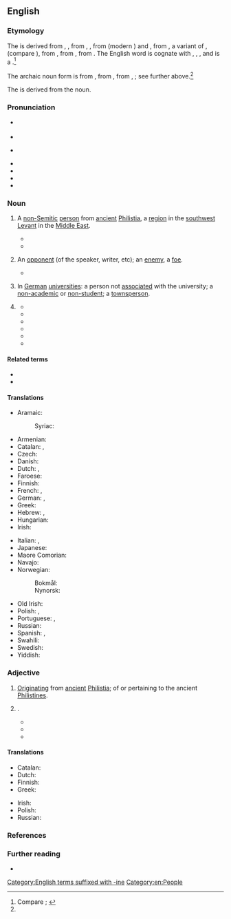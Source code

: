 {{also|philistine}}
==English==
{{was wotd|2009|January|16}}

===Etymology===
The {{glossary|noun}} is derived from {{inh|en|enm|Philistyne}}, {{m|enm|Philisten}} {{nb...|Palestine, Palisten, Phylestyne, Phylysteyn|otherforms=1}}, from {{inh|en|ang|Filistina}}, {{m|ang|Fillestina|pos={{glossary|genitive}} {{glossary|plural}}}}, from {{der|en|fro|Philistin}} (modern {{cog|fr|Philistin}}) and {{der|en|LL.|Philistinus}}, from {{der|en|grc-koi|Φυλιστῖνοι}}, a variant of {{m|grc-koi|Φυλιστιίμ}}, {{m|grc-koi|Φυλιστιείμ}} (compare {{cog|grc-koi|Παλαιστῖνοι}}), from {{der|en|he|פְּלִשְׁתִּים|tr=p'lishtím|pos=plural noun}}, from {{m|he|פְּלִשְׁתִּי|tr=p'lishtí|t=Philistine|pos=adjective}}, from {{m|he|פְּלֶשֶׁת|tr=p'léshet|t=Philistia}}. The English word is cognate with {{cog|akk|𒆳𒉿𒇺𒋫|tr=<sup>KUR</sup>pi-lis-ta|t=Pilistu}}, {{m|akk|𒆳𒉺𒆷𒊍𒌓|tr=<sup>KUR</sup>pa-la-as-tu₂|ts=Palastu}}, {{m|akk|𒆳𒉿𒇺𒋫𒀀𒀀|tr=<sup>KUR</sup>pi-liš-ta-a-a|ts=Pilištayu|t=(people) of the Pilištu lands}}, and is a {{doublet|en|Palestine|nocap=1}}.<ref name="OED">Compare {{R:OED Online|pos=n.'' and ''adj|id=142435|date=March 2006|nodot=1}}; {{R:Lexico|alt=Philistine{{sup|2}}|pos=n}}</ref>

The archaic noun {{glossary|plural}} form {{m|en|Philistim}} is from {{inh|en|enm|Philistiim}} {{nb...|Filistym, Philistieem, Philistiym|otherforms=1}}, from {{der|en|LL.|Philisthiim}}, from {{der|en|grc-koi|Φυλιστιίμ}}, {{m|grc-koi|Φυλιστιείμ}}; see further above.<ref name="OED"/>

The {{glossary|adjective}} is derived from the noun.

===Pronunciation===
* {{a|RP}} {{IPA|en|/ˈfɪlɪstaɪn/}}
* {{audio|en|LL-Q1860 (eng)-I learned some phrases-philistine.wav|Audio (RP)}}
* {{a|GA}} {{IPA|en|/ˈfɪlɪˌstaɪn/|/-lə-/|/-stin/|/fɪˈlɪstin/}}
* {{audio|en|En-us-Philistine.ogg|Audio (GA)}}
* {{audio|en|En-us-Philistine-3.ogg|Audio (GA)}}
* {{audio|en|En-au-Philistine.ogg|Audio (AU)}}
* {{hyphenation|en|Phi|list|ine}}

===Noun===
{{en-noun|s|Philistim|pl2qual=archaic}}

# {{lb|en|historical}} A [[non-]][[Semitic]] [[person]] from [[ancient#Adjective|ancient]] [[Philistia]], a [[region]] in the [[southwest]] [[Levant]] in the [[Middle East]].
#: {{synonyms|en|Philistee|q1=obsolete|Philistian|q2=archaic, rare}}
#* {{RQ:King James Version|Judges|16|23|url=https://archive.org/stream/Bible1611/Binder1#page/n358/mode/1up|column=1|passage=Then the lords of the '''Philiſtines''' gathered them together, for to offer a great ſacrifice vnto Dagon their god, and to reioyce; for they ſaid, Our god hath deliuered [[w:Samson|Samſon]] our enemy into our hand.}}
#* {{RQ:Churchill Celebrity|chapter=II|page=15|passage=Sunning himself on the board steps, I saw for the first time Mr. Farquhar Fenelon Cooke. He was dressed out in broad gaiters and bright tweeds, like an English tourist, and his face might have belonged to Dagon, idol of the '''Philistines'''.}}
# {{lb|en|figurative|frequently|humorous|usually|in the plural}} An [[opponent]] (of the speaker, writer, etc); an [[enemy]], a [[foe]].
#* {{RQ:Carlyle Past and Present|book=II|chapter=Abbot Hugo|page=44|passage=In very truth what could poor old Abbot Hugo do? A frail old man; and the '''Philistines''' were upon him,—that is to say, the Hebrews.}}
# {{lb|en|college slang|historical|nocat=1}} In [[German#Adjective|German]] [[university|universities]]: a person not [[associate#Verb|associated]] with the university; a [[nonacademic|non-academic]] or [[nonstudent|non-student]]; a [[townsperson]].
#: {{synonyms|en|philister|Philister|q2=both archaic}}
# {{alternative case form of|en|philistine|t=a [[person]] who is [[ignorant]] or [[uneducated]]; specifically, a person who [[lack#Verb|lacks]] [[appreciation]] of or is [[antagonistic]] towards [[art]] or [[culture#Noun|culture]], and who has [[pedestrian#Adjective|pedestrian]] [[taste#Noun|tastes]]}}
#: {{ux|en|It is Shakespearean, you '''Philistine'''!}}
#* {{quote-book|en|author=Thomas Carlyle|authorlink=Thomas Carlyle|chapter=Goethe|mainauthor={{w|Johann Wolfgang von Goethe}}|editor=[[w:Henry Duff Traill|H[enry] D[uff] Traill]]|title=[[w:Wilhelm Meister's Apprenticeship|Wilhelm Meister’s Apprenticeship and Travels: Translated from the German of Goethe{{nb...|In Two Volumes}}]]|series=The Works of Thomas Carlyle|seriesvolume=XXIII|edition=centenary|location=New York, N.Y.|publisher=[[w:Charles Scribner's Sons|Charles Scribner’s Sons]]|year=1824|volume=I|section=footnote 1|page=22|pageurl=https://books.google.com/books?id=O8wmAQAAMAAJ&pg=PA22|oclc=30760879|passage=[W]hen he &#91;{{w|Christoph Friedrich Nicolai}}&#93; wrote against [[w:Immanuel Kant|[Immanuel] Kant]]'s philosophy, without comprehending it; and judged of poetry as he judged of [[w:Brunswick Mum|Brunswick mum]], by its ''utility'', many people thought him wrong. A man of such spiritual habilitudes is now by the Germans called a ''Philister'', '''Philistine''': Nicolai earned for himself the painful pre-eminence of being ''Erz-Philister'', Arch-'''Philistine'''. [...] At present the literary '''Philistine''' seldom shows, never parades, himself in Germany; and when he does appear, he is in the last stage of emaciation.}}
#* {{quote-book|en|author=Matthew Arnold|authorlink=Matthew Arnold|chapter=Heinrich Heine|title=Essays in Criticism|location=London; Cambridge, Cambridgeshire|publisher=[[w:Macmillan Publishers|Macmillan and Co.]]|year=1865|pages=184–185|pageurl=https://books.google.com/books?id=GgK5FmXD67gC&pg=PA185|oclc=3012869|passage=Not only was he &#91;{{w|Heinrich Heine}}&#93; not one of Mr. [[w:Thomas Carlyle|[Thomas] Carlyle]]'s "respectable" people, he was profoundly ''dis''respectable; and not even the merit of not being a '''Philistine''' can make up for a man's being that.}}
#* {{quote-journal|en|author=Matthew Arnold|authorlink=Matthew Arnold|title=Culture and Its Enemies|magazine=[[w:Cornhill Magazine|The Cornhill Magazine]]|location=London|publisher={{w|Smith, Elder & Co.}},{{nb...|15 Waterloo Place}}|month=July|year=1867|volume=XVI|issue=91|page=42|pageurl=https://archive.org/details/cornhillmagazine16londuoft/page/42/mode/1up|oclc=561748243|passage=If it were not for this purging effect wrought upon our minds by culture, the whole world, the future as well as the present, would inevitably belong to the '''Philistines'''.}}
#* {{quote-journal|en|title=Nicknames|magazine=[[w:Every Saturday|Every Saturday: A Journal of Choice Reading, Selected from Foreign Current Literature]]|location=Boston, Mass.|publisher=Fields, Osgood, & Co., successors to {{w|Ticknor and Fields}}|date=18 July 1868|volume=VI|issue=133|page=92|pageurl=https://books.google.com/books?id=8kc7AQAAMAAJ&pg=PA92|column=1|oclc=123899278|passage=Even the most pig-headed vestry-man feels that something unpleasant has been said about him when he has been called a '''Philistine''', though he may have the vaguest possible conception of its precise meaning. [...] It is used so vaguely by people who are themselves '''Philistines''' of the deepest dye, that it is in danger of losing its meaning.}}
#* {{quote-book|en|entry=MATTHEW ARNOLD|editors=[[w:Robert Chambers (publisher, born 1802)|Robert Chambers]] and {{w|Robert Carruthers}}|title=Chambers’s Cyclopædia of English Literature{{nb...|A History, Critical and Biographical, of British and American Authors, with Specimens of Their Writings, Originally Edited by Robert Chambers, LL.D. [...] In Eight Volumes.}}|edition=3rd|location=New York, N.Y.|publisher=American Book Exchange,{{nb...|Tribune Building.}}|year=1880|volume=VII|page=155|pageurl=https://books.google.com/books?id=IaMaAAAAYAAJ&pg=PA155|oclc=11919601|passage=Mr. [[w:Matthew Arnold|[Matthew] Arnold]] has no patience with the middle-class ‘'''Philistines'''’ the dullards and haters of light, who care only for what is material and practical.}}
#* {{quote-journal|en|author=F. H. Bolton|title=That Poetic Johnny|newspaper=[[w:The Boy's Own Paper|The Boy’s Own Paper]]|location=London|publisher=“Boy’s Own Paper” Office,{{nb...|4 Bouverie Street, E.C.}}|date=1 July 1905|volume=XXVII|issue=1381|page=635|pageurl=https://books.google.com/books?id=d8I5AQAAMAAJ&pg=PA635|column=2|oclc=870086995|passage="Oh, the '''Philistine'''! The boorish '''Philistine'''!" he murmured; [...]}}

====Related terms====
* {{l|en|Palestine}}
* {{l|en|Philistia}}

====Translations====
{{trans-top|non-Semitic person from ancient Philistia}}
* Aramaic:
*: Syriac: {{t|syc|ܦܠܫܬܝ̈ܐ}}
* Armenian: {{t|hy|փղշտացի}}
* Catalan: {{t|ca|filisteu}}, {{t|ca|filistea|f}}
* Czech: {{t|cs|Filištín|m}}
* Danish: {{t|da|filister}}
* Dutch: {{t+|nl|Filistijn|m}}, {{t|nl|Filistijnse|f}}
* Faroese: {{t|fo|filistari|m}}
* Finnish: {{t+|fi|filistealainen}}
* French: {{t+|fr|Philistin}}, {{t+|fr|Philistine|f}}
* German: {{t+|de|Philister|m}}, {{t|de|Philisterin|f}}
* Greek: {{t|el|Φιλισταίος|m}}
* Hebrew: {{t|he|פלשתי|m|tr=P'lishti}}, {{t|he|פְּלִשְׁתִּית|f}}
* Hungarian: {{t+|hu|filiszteus}}
* Irish: {{t|ga|Filistíneach|m}}
{{trans-mid}}
* Italian: {{t+|it|filisteo|m}}, {{t|it|filistea|f}}
* Japanese: {{t|ja|ペリシテ人|tr=ペリシテじん, perishite-jin}}
* Maore Comorian: {{t|swb|Mufilistini|c1}}
* Navajo: {{t|nv|Filístiya diné}}
* Norwegian:
*: Bokmål: {{t+|nb|filister|m}}
*: Nynorsk: {{t|nn|filistar|m}}
* Old Irish: {{t|sga|filistín|m}}
* Polish: {{t+|pl|Filistyn|m}}, {{t+|pl|Filistynka|f}}
* Portuguese: {{t|pt|filisteu|m}}, {{t|pt|filisteia|f}}
* Russian: {{t+|ru|филисти́млянин|m}}
* Spanish: {{t+|es|filisteo}}, {{t|es|filistea|f}}
* Swahili: {{t|sw|Mfilisti}}
* Swedish: {{t+|sv|filisté|c}}
* Yiddish: {{t|yi|פּלשתּי|m|tr=plishti}}
{{trans-bottom}}

===Adjective===
{{en-adj}}

# {{lb|en|historical}} [[originate|Originating]] from [[ancient#Adjective|ancient]] [[Philistia]]; of or pertaining to the ancient [[Philistine#Noun|Philistines]].
#: {{synonyms|en|Philistian|q1=archaic, rare}}
# {{alternative case form of|en|philistine|t=[[ignorant]] or [[uneducated]]; specifically, [[lack#Verb|lacking]] [[appreciation]] for or [[antagonistic]] towards [[art]] or [[culture#Noun|culture]], and having [[pedestrian#Adjective|pedestrian]] [[taste#Noun|tastes]]}}.
#* {{quote-journal|en|title=18th Century England|editor=[[w:Henry Luce|Henry R[obinson] Luce]]|magazine=[[w:Life (magazine)|Life]]|location=Chicago, Ill.; New York, N.Y.|publisher={{w|Time Inc.}}|date=13 September 1948|volume=25|issue=11|page=124|pageurl=https://books.google.com/books?id=HUgEAAAAMBAJ&pg=PA124|issn=0024-3019|oclc=34142982|passage=[[w:Robert Walpole|[Robert] Walpole]], moreover, left England not only more corrupt than he found it, but crasser and more '''Philistine'''.}}
#* {{quote-book|en|author=Nick Doll|title=Canoeist’s Guide to the North East{{nb...|Scottish Borders, Northumberland, Co. Durham, Yorkshire Dales and the Coast}}|location=Milnthorpe, Cumbria|publisher=[[w:Cicerone (publisher)|Cicerone Press]]|year=1991|page=25|pageurl=https://books.google.com/books?id=FtcYIpq6KtoC&pg=PA25|isbn=978-1-85284-066-2|passage=Visitors to the area are strongly recommended to have a look around the castle, for even the most '''Philistine''' of wild water canoeists cannot fail to be impressed by the enormous armoury, fine paintings and wonderful furnishings that seem to outclass all other museums and castles in the North East.}}
#* {{quote-book|en|author=Louis Auchincloss|authorlink=Louis Auchincloss|chapter=The Heiress|title=Manhattan Monologues|location=New York, N.Y.|publisher=[[w:Houghton Mifflin Harcourt|Houghton Mifflin Company]]|year=2002|page=33|pageurl=https://books.google.com/books?id=HKgJpl-7oMcC&pg=PT44|isbn=978-0-618-15289-6|passage=Miles was taken seriously by the great dames of Manhattan society and was not scorned by even the most '''Philistine''' of their husbands.}}

====Translations====
{{trans-top|originating from ancient Philistia; of or pertaining to the ancient Philistines}}
* Catalan: {{t|ca|filisteu}}
* Dutch: {{t|nl|Filistijns}}
* Finnish: {{t+|fi|filistealainen}}
* Greek: {{t|el|φιλισταϊκός|m}}
{{trans-mid}}
* Irish: {{t|ga|Filistíneach}}
* Polish: {{t+|pl|filistyński|m}}
* Russian: {{t+|ru|филисти́мский}}
{{trans-bottom}}

===References===
<references/>

===Further reading===
* {{pedia|Philistines}}

[[Category:English terms suffixed with -ine]]
[[Category:en:People]]